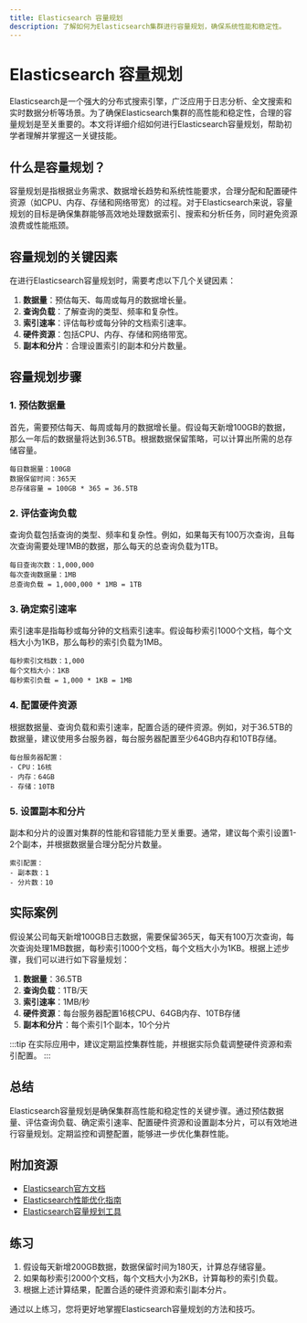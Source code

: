 ```yaml
---
title: Elasticsearch 容量规划
description: 了解如何为Elasticsearch集群进行容量规划，确保系统性能和稳定性。
---
```


# Elasticsearch 容量规划

Elasticsearch是一个强大的分布式搜索引擎，广泛应用于日志分析、全文搜索和实时数据分析等场景。为了确保Elasticsearch集群的高性能和稳定性，合理的容量规划是至关重要的。本文将详细介绍如何进行Elasticsearch容量规划，帮助初学者理解并掌握这一关键技能。

## 什么是容量规划？

容量规划是指根据业务需求、数据增长趋势和系统性能要求，合理分配和配置硬件资源（如CPU、内存、存储和网络带宽）的过程。对于Elasticsearch来说，容量规划的目标是确保集群能够高效地处理数据索引、搜索和分析任务，同时避免资源浪费或性能瓶颈。

## 容量规划的关键因素

在进行Elasticsearch容量规划时，需要考虑以下几个关键因素：

1. **数据量**：预估每天、每周或每月的数据增长量。
2. **查询负载**：了解查询的类型、频率和复杂性。
3. **索引速率**：评估每秒或每分钟的文档索引速率。
4. **硬件资源**：包括CPU、内存、存储和网络带宽。
5. **副本和分片**：合理设置索引的副本和分片数量。

## 容量规划步骤

### 1. 预估数据量

首先，需要预估每天、每周或每月的数据增长量。假设每天新增100GB的数据，那么一年后的数据量将达到36.5TB。根据数据保留策略，可以计算出所需的总存储容量。

```plaintext
每日数据量：100GB
数据保留时间：365天
总存储容量 = 100GB * 365 = 36.5TB
```

### 2. 评估查询负载

查询负载包括查询的类型、频率和复杂性。例如，如果每天有100万次查询，且每次查询需要处理1MB的数据，那么每天的总查询负载为1TB。

```plaintext
每日查询次数：1,000,000
每次查询数据量：1MB
总查询负载 = 1,000,000 * 1MB = 1TB
```

### 3. 确定索引速率

索引速率是指每秒或每分钟的文档索引速率。假设每秒索引1000个文档，每个文档大小为1KB，那么每秒的索引负载为1MB。

```plaintext
每秒索引文档数：1,000
每个文档大小：1KB
每秒索引负载 = 1,000 * 1KB = 1MB
```

### 4. 配置硬件资源

根据数据量、查询负载和索引速率，配置合适的硬件资源。例如，对于36.5TB的数据量，建议使用多台服务器，每台服务器配置至少64GB内存和10TB存储。

```plaintext
每台服务器配置：
- CPU：16核
- 内存：64GB
- 存储：10TB
```

### 5. 设置副本和分片

副本和分片的设置对集群的性能和容错能力至关重要。通常，建议每个索引设置1-2个副本，并根据数据量合理分配分片数量。

```plaintext
索引配置：
- 副本数：1
- 分片数：10
```

## 实际案例

假设某公司每天新增100GB日志数据，需要保留365天，每天有100万次查询，每次查询处理1MB数据，每秒索引1000个文档，每个文档大小为1KB。根据上述步骤，我们可以进行如下容量规划：

1. **数据量**：36.5TB
2. **查询负载**：1TB/天
3. **索引速率**：1MB/秒
4. **硬件资源**：每台服务器配置16核CPU、64GB内存、10TB存储
5. **副本和分片**：每个索引1个副本，10个分片

:::tip
在实际应用中，建议定期监控集群性能，并根据实际负载调整硬件资源和索引配置。
:::

## 总结

Elasticsearch容量规划是确保集群高性能和稳定性的关键步骤。通过预估数据量、评估查询负载、确定索引速率、配置硬件资源和设置副本分片，可以有效地进行容量规划。定期监控和调整配置，能够进一步优化集群性能。

## 附加资源

- [Elasticsearch官方文档](https://www.elastic.co/guide/en/elasticsearch/reference/current/index.html)
- [Elasticsearch性能优化指南](https://www.elastic.co/guide/en/elasticsearch/performance/index.html)
- [Elasticsearch容量规划工具](https://www.elastic.co/elasticsearch/capacity-planning)

## 练习

1. 假设每天新增200GB数据，数据保留时间为180天，计算总存储容量。
2. 如果每秒索引2000个文档，每个文档大小为2KB，计算每秒的索引负载。
3. 根据上述计算结果，配置合适的硬件资源和索引副本分片。

通过以上练习，您将更好地掌握Elasticsearch容量规划的方法和技巧。